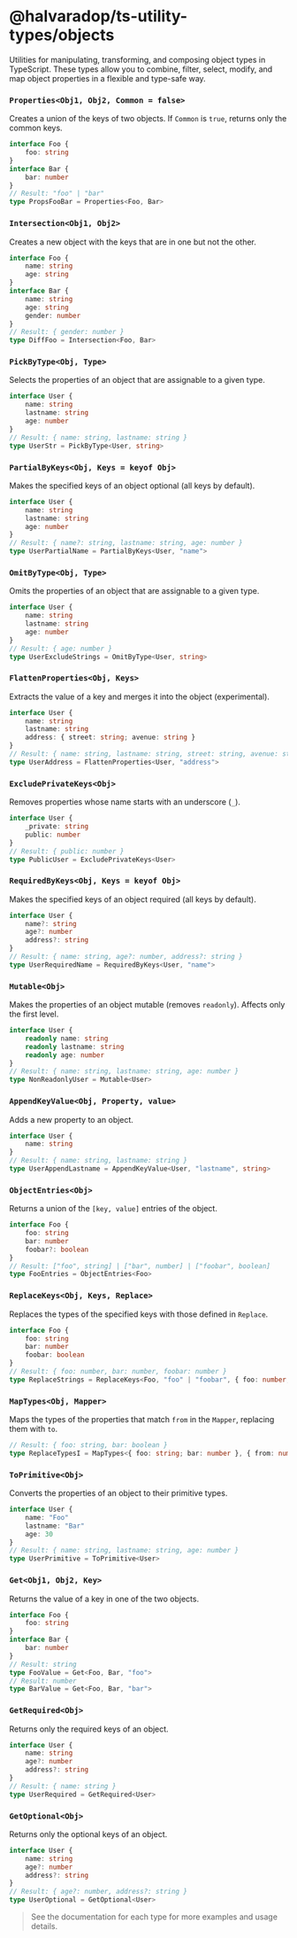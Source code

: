 # @halvaradop/ts-utility-types/objects

Utilities for manipulating, transforming, and composing object types in TypeScript. These types allow you to combine, filter, select, modify, and map object properties in a flexible and type-safe way.

### `Properties<Obj1, Obj2, Common = false>`

Creates a union of the keys of two objects. If `Common` is `true`, returns only the common keys.

```ts
interface Foo {
    foo: string
}
interface Bar {
    bar: number
}
// Result: "foo" | "bar"
type PropsFooBar = Properties<Foo, Bar>
```

### `Intersection<Obj1, Obj2>`

Creates a new object with the keys that are in one but not the other.

```ts
interface Foo {
    name: string
    age: string
}
interface Bar {
    name: string
    age: string
    gender: number
}
// Result: { gender: number }
type DiffFoo = Intersection<Foo, Bar>
```

### `PickByType<Obj, Type>`

Selects the properties of an object that are assignable to a given type.

```ts
interface User {
    name: string
    lastname: string
    age: number
}
// Result: { name: string, lastname: string }
type UserStr = PickByType<User, string>
```

### `PartialByKeys<Obj, Keys = keyof Obj>`

Makes the specified keys of an object optional (all keys by default).

```ts
interface User {
    name: string
    lastname: string
    age: number
}
// Result: { name?: string, lastname: string, age: number }
type UserPartialName = PartialByKeys<User, "name">
```

### `OmitByType<Obj, Type>`

Omits the properties of an object that are assignable to a given type.

```ts
interface User {
    name: string
    lastname: string
    age: number
}
// Result: { age: number }
type UserExcludeStrings = OmitByType<User, string>
```

### `FlattenProperties<Obj, Keys>`

Extracts the value of a key and merges it into the object (experimental).

```ts
interface User {
    name: string
    lastname: string
    address: { street: string; avenue: string }
}
// Result: { name: string, lastname: string, street: string, avenue: string }
type UserAddress = FlattenProperties<User, "address">
```

### `ExcludePrivateKeys<Obj>`

Removes properties whose name starts with an underscore (`_`).

```ts
interface User {
    _private: string
    public: number
}
// Result: { public: number }
type PublicUser = ExcludePrivateKeys<User>
```

### `RequiredByKeys<Obj, Keys = keyof Obj>`

Makes the specified keys of an object required (all keys by default).

```ts
interface User {
    name?: string
    age?: number
    address?: string
}
// Result: { name: string, age?: number, address?: string }
type UserRequiredName = RequiredByKeys<User, "name">
```

### `Mutable<Obj>`

Makes the properties of an object mutable (removes `readonly`). Affects only the first level.

```ts
interface User {
    readonly name: string
    readonly lastname: string
    readonly age: number
}
// Result: { name: string, lastname: string, age: number }
type NonReadonlyUser = Mutable<User>
```

### `AppendKeyValue<Obj, Property, value>`

Adds a new property to an object.

```ts
interface User {
    name: string
}
// Result: { name: string, lastname: string }
type UserAppendLastname = AppendKeyValue<User, "lastname", string>
```

### `ObjectEntries<Obj>`

Returns a union of the `[key, value]` entries of the object.

```ts
interface Foo {
    foo: string
    bar: number
    foobar?: boolean
}
// Result: ["foo", string] | ["bar", number] | ["foobar", boolean]
type FooEntries = ObjectEntries<Foo>
```

### `ReplaceKeys<Obj, Keys, Replace>`

Replaces the types of the specified keys with those defined in `Replace`.

```ts
interface Foo {
    foo: string
    bar: number
    foobar: boolean
}
// Result: { foo: number, bar: number, foobar: number }
type ReplaceStrings = ReplaceKeys<Foo, "foo" | "foobar", { foo: number; foobar: number }>
```

### `MapTypes<Obj, Mapper>`

Maps the types of the properties that match `from` in the `Mapper`, replacing them with `to`.

```ts
// Result: { foo: string, bar: boolean }
type ReplaceTypesI = MapTypes<{ foo: string; bar: number }, { from: number; to: boolean }>
```

### `ToPrimitive<Obj>`

Converts the properties of an object to their primitive types.

```ts
interface User {
    name: "Foo"
    lastname: "Bar"
    age: 30
}
// Result: { name: string, lastname: string, age: number }
type UserPrimitive = ToPrimitive<User>
```

### `Get<Obj1, Obj2, Key>`

Returns the value of a key in one of the two objects.

```ts
interface Foo {
    foo: string
}
interface Bar {
    bar: number
}
// Result: string
type FooValue = Get<Foo, Bar, "foo">
// Result: number
type BarValue = Get<Foo, Bar, "bar">
```

### `GetRequired<Obj>`

Returns only the required keys of an object.

```ts
interface User {
    name: string
    age?: number
    address?: string
}
// Result: { name: string }
type UserRequired = GetRequired<User>
```

### `GetOptional<Obj>`

Returns only the optional keys of an object.

```ts
interface User {
    name: string
    age?: number
    address?: string
}
// Result: { age?: number, address?: string }
type UserOptional = GetOptional<User>
```

> See the documentation for each type for more examples and usage details.
